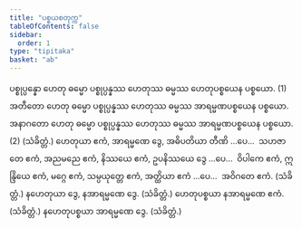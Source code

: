 ```yaml
---
title: "ပစ္စယစတုက္က"
tableOfContents: false
sidebar:
  order: 1
type: "tipitaka"
basket: "ab"
---
```



<DynamicBreadcrumb />

<Division number="210">

<Paragraph number="801">
ပစ္စုပ္ပန္နော ဟေတု ဓမ္မော ပစ္စုပ္ပန္နဿ ဟေတုဿ ဓမ္မဿ ဟေတုပစ္စယေန ပစ္စယော. (1)
</Paragraph>

<Paragraph number="802">
အတီတော ဟေတု ဓမ္မော ပစ္စုပ္ပန္နဿ ဟေတုဿ ဓမ္မဿ အာရမ္မဏပစ္စယေန ပစ္စယော. အနာဂတော ဟေတု ဓမ္မော ပစ္စုပ္ပန္နဿ ဟေတုဿ ဓမ္မဿ အာရမ္မဏပစ္စယေန ပစ္စယော. (2) (သံခိတ္တံ.)
</Paragraph>

</Division>
<Division number="211">

<Paragraph number="803">
ဟေတုယာ ဧကံ, အာရမ္မဏေ ဒွေ, အဓိပတိယာ တီဏိ …ပေ…  သဟဇာတေ ဧကံ, အညမညေ ဧကံ, နိဿယေ ဧကံ, ဥပနိဿယေ ဒွေ …ပေ…  ဝိပါကေ ဧကံ, ဣန္ဒြိယေ ဧကံ, မဂ္ဂေ ဧကံ, သမ္ပယုတ္တေ ဧကံ, အတ္ထိယာ ဧကံ …ပေ…  အဝိဂတေ ဧကံ. (သံခိတ္တံ.)
</Paragraph>

<Paragraph number="804">
နဟေတုယာ ဒွေ, နအာရမ္မဏေ ဒွေ. (သံခိတ္တံ.)
</Paragraph>

<Paragraph number="805">
ဟေတုပစ္စယာ နအာရမ္မဏေ ဧကံ. (သံခိတ္တံ.)
</Paragraph>

<Paragraph number="806">
နဟေတုပစ္စယာ အာရမ္မဏေ ဒွေ. (သံခိတ္တံ.)
</Paragraph>
</Division>